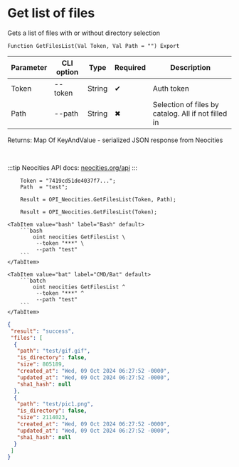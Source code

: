 ﻿---
sidebar_position: 4
---


# Get list of files
 Gets a list of files with or without directory selection



`Function GetFilesList(Val Token, Val Path = "") Export`

  | Parameter | CLI option | Type | Required | Description |
  |-|-|-|-|-|
  | Token | --token | String | &#x2714; | Auth token |
  | Path | --path | String | &#x2716; | Selection of files by catalog. All if not filled in |

  
  Returns:  Map Of KeyAndValue - serialized JSON response from Neocities

<br/>

:::tip
Neocities API docs: [neocities.org/api](https://neocities.org/api)
:::
<br/>


```bsl title="1C:Enterprise/OneScript code example"
    Token = "7419cd51de4037f7...";
    Path  = "test";

    Result = OPI_Neocities.GetFilesList(Token, Path);

    Result = OPI_Neocities.GetFilesList(Token);
```
 

 <Tabs>
  
    <TabItem value="bash" label="Bash" default>
        ```bash
            oint neocities GetFilesList \
             --token "***" \
             --path "test"
        ```
    </TabItem>
  
    <TabItem value="bat" label="CMD/Bat" default>
        ```batch
            oint neocities GetFilesList ^
             --token "***" ^
             --path "test"
        ```
    </TabItem>
</Tabs>


```json title="Result"
{
 "result": "success",
 "files": [
  {
   "path": "test/gif.gif",
   "is_directory": false,
   "size": 805189,
   "created_at": "Wed, 09 Oct 2024 06:27:52 -0000",
   "updated_at": "Wed, 09 Oct 2024 06:27:52 -0000",
   "sha1_hash": null
  },
  {
   "path": "test/pic1.png",
   "is_directory": false,
   "size": 2114023,
   "created_at": "Wed, 09 Oct 2024 06:27:52 -0000",
   "updated_at": "Wed, 09 Oct 2024 06:27:52 -0000",
   "sha1_hash": null
  }
 ]
}
```
